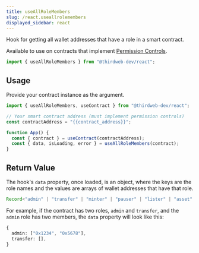 ```yaml
---
title: useAllRoleMembers
slug: /react.useallrolemembers
displayed_sidebar: react
---
```


Hook for getting all wallet addresses that have a role in a smart contract.

Available to use on contracts that implement [Permission Controls](/solidity/extension-contracts/permissions).

```jsx
import { useAllRoleMembers } from "@thirdweb-dev/react";
```

## Usage

Provide your contract instance as the argument.

```jsx
import { useAllRoleMembers, useContract } from "@thirdweb-dev/react";

// Your smart contract address (must implement permission controls)
const contractAddress = "{{contract_address}}";

function App() {
  const { contract } = useContract(contractAddress);
  const { data, isLoading, error } = useAllRoleMembers(contract);
}
```

## Return Value

The hook's `data` property, once loaded, is an object, where the keys are the role names and the values are arrays of wallet addresses that have that role.

```ts
Record<"admin" | "transfer" | "minter" | "pauser" | "lister" | "asset" | "unwrap" | "factory" | (string & {}), string[]> | undefined
```

For example, if the contract has two roles, `admin` and `transfer`, and the `admin` role has two members, the `data` property will look like this:

```ts
{
  admin: ["0x1234", "0x5678"],
  transfer: [],
}
```

